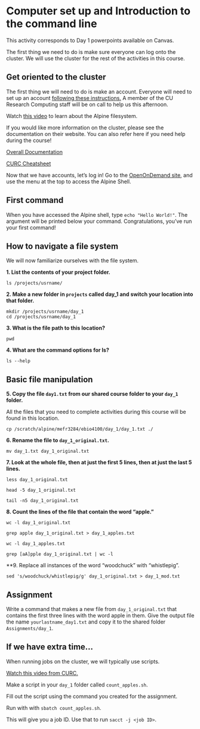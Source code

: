 # Computer set up and Introduction to the command line

This activity corresponds to Day 1 powerpoints available on Canvas. 

::: {.caution data=latex=""}
The first thing we need to do is make sure everyone can log onto the cluster. We will use the cluster for the rest of the activities in this course. 
:::


## Get oriented to the cluster

The first thing we will need to do is make an account. Everyone will need to set up an account [following these instructions.](https://www.youtube.com/watch?v=3kdW3EJS-OE) A member of the CU Research Computing staff will be on call to help us this afternoon. 

Watch [this video](https://www.youtube.com/watch?v=xfeRDnZQrJ4) to learn about the Alpine filesystem. 



::: {.learning data=latex=""}
If you would like more information on the cluster, please see the documentation on their website. You can also refer here if you need help during the course! 

[Overall Documentation](https://curc.readthedocs.io/en/latest/index.html)

[CURC Cheatsheet](https://curc.readthedocs.io/en/latest/additional-resources/CURC-cheatsheet.html)
:::

Now that we have accounts, let's log in! Go to the [OpenOnDemand site](https://ondemand.rc.colorado.edu/pun/sys/dashboard/), and use the menu at the top to access the Alpine Shell. 


## First command 

When you have accessed the Alpine shell, type `echo "Hello World!"`. The argument will be printed below your command. Congratulations, you've run your first command!  


## How to navigate a file system 

We will now familiarize ourselves with the file system. 

**1. List the contents of your project folder.**

```cat
ls /projects/usrname/
```

**2. Make a new folder in `projects` called day_1 and switch your location into that folder.**

```cat
mkdir /projects/usrname/day_1
cd /projects/usrname/day_1
```

**3. What is the file path to this location?**

```cat
pwd 
```

**4. What are the command options for ls?**

```cat
ls --help
```



## Basic file manipulation 

**5. Copy the file `day1.txt` from our shared course folder to your `day_1` folder. **

All the files that you need to complete activities during this course will be found in this location.

```cat
cp /scratch/alpine/mefr3284/ebio4100/day_1/day_1.txt ./
```

**6. Rename the file to `day_1_original.txt`. **

```cat

mv day_1.txt day_1_original.txt

```

**7. Look at the whole file, then at just the first 5 lines, then at just the last 5 lines.**

```cat

less day_1_original.txt

head -5 day_1_original.txt 

tail -n5 day_1_original.txt 

```

**8. Count the lines of the file that contain the word "apple."**

```cat

wc -l day_1_original.txt

grep apple day_1_original.txt > day_1_apples.txt 

wc -l day_1_apples.txt 

grep [aA]pple day_1_original.txt | wc -l

```

**9. Replace all instances of the word "woodchuck" with "whistlepig". 

```cat

sed 's/woodchuck/whistlepig/g' day_1_original.txt > day_1_mod.txt 

```


## Assignment

Write a command that makes a new file from `day_1_original.txt` that contains the first three lines with the word apple in them. Give the output file the name `yourlastname_day1.txt` and copy it to the shared folder `Assignments/day_1`. 


## If we have extra time... 

When running jobs on the cluster, we will typically use scripts. 

[Watch this video from CURC.](https://www.youtube.com/watch?v=dZLSEyYTiBM) 

Make a script in your `day_1` folder called `count_apples.sh`.  

Fill out the script using the command you created for the assignment. 

Run with with `sbatch count_apples.sh`.  

This will give you a job ID. Use that to run `sacct -j <job ID>`. 



